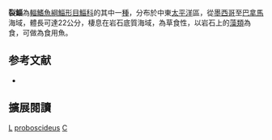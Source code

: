 {{Speciesbox 
| status = LC
| status_system = IUCN3.1
| status_ref = 
| taxon = Chaenomugil proboscideus 
| authority =  [[Günther|Günther]], 1861
| synonyms = *''Mugil proboscideus''<br /><small>Günther, 1861</small>
}}
'''裂鯔'''為[[輻鰭魚綱|輻鰭魚綱]][[鯔形目|鯔形目]][[鯔科|鯔科]]的其中一[[種|種]]，分布於中東[[太平洋|太平洋]]區，從[[墨西哥|墨西哥]]至[[巴拿馬|巴拿馬]]海域，體長可達22公分，棲息在岩石底質海域，為草食性，以岩石上的[[藻類|藻類]]為食，可做為食用魚。

== 参考文献 ==
{{reflist}}
*{{FishBase_species|genus=Chaenomugil|species=proboscideus|year=2012|month=7}}

== 擴展閱讀 == 
{{refbegin}}
{{wikispecies-inline|Chaenomugil proboscideus|裂鯔}}
{{refend}}
{{Taxonbar|from=Q1869919}}

[[Category:食用魚|L]]
[[Category:裂鯔屬|proboscideus]]
[[Category:1861年描述的鱼类|C]]